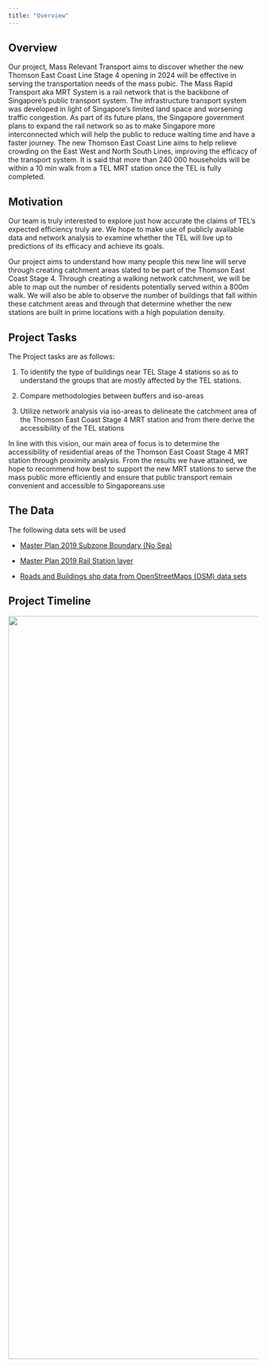 ```yaml
---
title: "Overview"
---
```


## Overview

Our project, Mass Relevant Transport aims to discover whether the new Thomson East Coast Line Stage 4 opening in 2024 will be effective in serving the transportation needs of the mass pubic. The Mass Rapid Transport aka MRT System is a rail network that is the backbone of Singapore's public transport system. The infrastructure transport system was developed in light of Singapore's limited land space and worsening traffic congestion. As part of its future plans, the Singapore government plans to expand the rail network so as to make Singapore more interconnected which will help the public to reduce waiting time and have a faster journey. The new Thomson East Coast Line aims to help relieve crowding on the East West and North South Lines, improving the efficacy of the transport system. It is said that more than 240 000 households will be within a 10 min walk from a TEL MRT station once the TEL is fully completed.

## Motivation

Our team is truly interested to explore just how accurate the claims of TEL's expected efficiency truly are. We hope to make use of publicly available data and network analysis to examine whether the TEL will live up to predictions of its efficacy and achieve its goals.

Our project aims to understand how many people this new line will serve through creating catchment areas slated to be part of the Thomson East Coast Stage 4. Through creating a walking network catchment, we will be able to map out the number of residents potentially served within a 800m walk. We will also be able to observe the number of buildings that fall within these catchment areas and through that determine whether the new stations are built in prime locations with a high population density.

## Project Tasks

The Project tasks are as follows:

1.  To identify the type of buildings near TEL Stage 4 stations so as to understand the groups that are mostly affected by the TEL stations.

2.  Compare methodologies between buffers and iso-areas

3.  Utilize network analysis via iso-areas to delineate the catchment area of the Thomson East Coast Stage 4 MRT station and from there derive the accessibility of the TEL stations

In line with this vision, our main area of focus is to determine the accessibility of residential areas of the Thomson East Coast Stage 4 MRT station through proximity analysis. From the results we have attained, we hope to recommend how best to support the new MRT stations to serve the mass public more efficiently and ensure that public transport remain convenient and accessible to Singaporeans.use

## The Data

The following data sets will be used

-   [Master Plan 2019 Subzone Boundary (No Sea)](https://data.gov.sg/dataset/master-plan-2019-subzone-boundary-no-sea)

-   [Master Plan 2019 Rail Station layer](https://data.gov.sg/dataset/master-plan-2019-rail-station-layer)

-   [Roads and Buildings shp data from OpenStreetMaps (OSM) data sets](https://download.geofabrik.de/asia/malaysia-singapore-brunei.html)

## Project Timeline

![](images/Timeline.jpg){fig-align="center" width="1495"}
